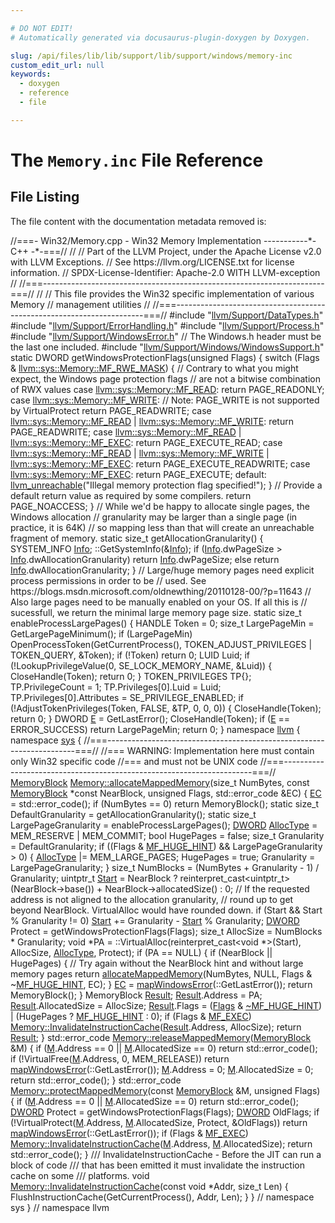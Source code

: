```yaml
---

# DO NOT EDIT!
# Automatically generated via docusaurus-plugin-doxygen by Doxygen.

slug: /api/files/lib/lib/support/lib/support/windows/memory-inc
custom_edit_url: null
keywords:
  - doxygen
  - reference
  - file

---
```





# The `Memory.inc` File Reference

<DoxygenPage pluginConfig={pluginConfig}>




## File Listing

The file content with the documentation metadata removed is:

<ProgramListing>

<Link id="l00001" /><CodeLine lineNumber="1"><Highlight kind="comment">//===- Win32/Memory.cpp - Win32 Memory Implementation -----------&#42;- C++ -&#42;-===//</Highlight><Highlight kind="normal"></Highlight></CodeLine>
<Link id="l00002" /><CodeLine lineNumber="2"><Highlight kind="normal"></Highlight><Highlight kind="comment">//</Highlight><Highlight kind="normal"></Highlight></CodeLine>
<Link id="l00003" /><CodeLine lineNumber="3"><Highlight kind="normal"></Highlight><Highlight kind="comment">// Part of the LLVM Project, under the Apache License v2.0 with LLVM Exceptions.</Highlight><Highlight kind="normal"></Highlight></CodeLine>
<Link id="l00004" /><CodeLine lineNumber="4"><Highlight kind="normal"></Highlight><Highlight kind="comment">// See https://llvm.org/LICENSE.txt for license information.</Highlight><Highlight kind="normal"></Highlight></CodeLine>
<Link id="l00005" /><CodeLine lineNumber="5"><Highlight kind="normal"></Highlight><Highlight kind="comment">// SPDX-License-Identifier: Apache-2.0 WITH LLVM-exception</Highlight><Highlight kind="normal"></Highlight></CodeLine>
<Link id="l00006" /><CodeLine lineNumber="6"><Highlight kind="normal"></Highlight><Highlight kind="comment">//</Highlight><Highlight kind="normal"></Highlight></CodeLine>
<Link id="l00007" /><CodeLine lineNumber="7"><Highlight kind="normal"></Highlight><Highlight kind="comment">//===----------------------------------------------------------------------===//</Highlight><Highlight kind="normal"></Highlight></CodeLine>
<Link id="l00008" /><CodeLine lineNumber="8"><Highlight kind="normal"></Highlight><Highlight kind="comment">//</Highlight><Highlight kind="normal"></Highlight></CodeLine>
<Link id="l00009" /><CodeLine lineNumber="9"><Highlight kind="normal"></Highlight><Highlight kind="comment">// This file provides the Win32 specific implementation of various Memory</Highlight><Highlight kind="normal"></Highlight></CodeLine>
<Link id="l00010" /><CodeLine lineNumber="10"><Highlight kind="normal"></Highlight><Highlight kind="comment">// management utilities</Highlight><Highlight kind="normal"></Highlight></CodeLine>
<Link id="l00011" /><CodeLine lineNumber="11"><Highlight kind="normal"></Highlight><Highlight kind="comment">//</Highlight><Highlight kind="normal"></Highlight></CodeLine>
<Link id="l00012" /><CodeLine lineNumber="12"><Highlight kind="normal"></Highlight><Highlight kind="comment">//===----------------------------------------------------------------------===//</Highlight><Highlight kind="normal"></Highlight></CodeLine>
<Link id="l00013" /><CodeLine lineNumber="13"><Highlight kind="normal"></Highlight></CodeLine>
<Link id="l00014" /><CodeLine lineNumber="14"><Highlight kind="normal"></Highlight><Highlight kind="preprocessor">#include &quot;<a href="/docs/api/files/include/include/llvm/include/llvm/support/datatypes-h">llvm/Support/DataTypes.h</a>&quot;</Highlight><Highlight kind="normal"></Highlight></CodeLine>
<Link id="l00015" /><CodeLine lineNumber="15"><Highlight kind="normal"></Highlight><Highlight kind="preprocessor">#include &quot;<a href="/docs/api/files/include/include/llvm/include/llvm/support/errorhandling-h">llvm/Support/ErrorHandling.h</a>&quot;</Highlight><Highlight kind="normal"></Highlight></CodeLine>
<Link id="l00016" /><CodeLine lineNumber="16"><Highlight kind="normal"></Highlight><Highlight kind="preprocessor">#include &quot;<a href="/docs/api/files/include/include/llvm/include/llvm/support/process-h">llvm/Support/Process.h</a>&quot;</Highlight><Highlight kind="normal"></Highlight></CodeLine>
<Link id="l00017" /><CodeLine lineNumber="17"><Highlight kind="normal"></Highlight><Highlight kind="preprocessor">#include &quot;<a href="/docs/api/files/include/include/llvm/include/llvm/support/windowserror-h">llvm/Support/WindowsError.h</a>&quot;</Highlight><Highlight kind="normal"></Highlight></CodeLine>
<Link id="l00018" /><CodeLine lineNumber="18"><Highlight kind="normal"></Highlight></CodeLine>
<Link id="l00019" /><CodeLine lineNumber="19"><Highlight kind="normal"></Highlight><Highlight kind="comment">// The Windows.h header must be the last one included.</Highlight><Highlight kind="normal"></Highlight></CodeLine>
<Link id="l00020" /><CodeLine lineNumber="20"><Highlight kind="normal"></Highlight><Highlight kind="preprocessor">#include &quot;<a href="/docs/api/files/include/include/llvm/include/llvm/support/include/llvm/support/windows/windowssupport-h">llvm/Support/Windows/WindowsSupport.h</a>&quot;</Highlight><Highlight kind="normal"></Highlight></CodeLine>
<Link id="l00021" /><CodeLine lineNumber="21"><Highlight kind="normal"></Highlight></CodeLine>
<Link id="l00022" /><CodeLine lineNumber="22"><Highlight kind="normal"></Highlight><Highlight kind="keyword">static</Highlight><Highlight kind="normal"> DWORD getWindowsProtectionFlags(</Highlight><Highlight kind="keywordtype">unsigned</Highlight><Highlight kind="normal"> Flags) &#123;</Highlight></CodeLine>
<Link id="l00023" /><CodeLine lineNumber="23"><Highlight kind="normal">  </Highlight><Highlight kind="keywordflow">switch</Highlight><Highlight kind="normal"> (Flags &amp; <a href="/docs/api/classes/llvm/sys/memory/#a548f317b89dc0bba738b89e5ce791395a04baa4ca0e4ca865eba075daf1e551f3">llvm::sys::Memory::MF&#95;RWE&#95;MASK</a>) &#123;</Highlight></CodeLine>
<Link id="l00024" /><CodeLine lineNumber="24"><Highlight kind="normal">  </Highlight><Highlight kind="comment">// Contrary to what you might expect, the Windows page protection flags</Highlight><Highlight kind="normal"></Highlight></CodeLine>
<Link id="l00025" /><CodeLine lineNumber="25"><Highlight kind="normal">  </Highlight><Highlight kind="comment">// are not a bitwise combination of RWX values</Highlight><Highlight kind="normal"></Highlight></CodeLine>
<Link id="l00026" /><CodeLine lineNumber="26"><Highlight kind="normal">  </Highlight><Highlight kind="keywordflow">case</Highlight><Highlight kind="normal"> <a href="/docs/api/classes/llvm/sys/memory/#a548f317b89dc0bba738b89e5ce791395a02cae455b05abf1bfb1de69095e66417">llvm::sys::Memory::MF&#95;READ</a>:</Highlight></CodeLine>
<Link id="l00027" /><CodeLine lineNumber="27"><Highlight kind="normal">    </Highlight><Highlight kind="keywordflow">return</Highlight><Highlight kind="normal"> PAGE&#95;READONLY;</Highlight></CodeLine>
<Link id="l00028" /><CodeLine lineNumber="28"><Highlight kind="normal">  </Highlight><Highlight kind="keywordflow">case</Highlight><Highlight kind="normal"> <a href="/docs/api/classes/llvm/sys/memory/#a548f317b89dc0bba738b89e5ce791395a83e34a8267f7acd88563e9d5a3ee7c25">llvm::sys::Memory::MF&#95;WRITE</a>:</Highlight></CodeLine>
<Link id="l00029" /><CodeLine lineNumber="29"><Highlight kind="normal">    </Highlight><Highlight kind="comment">// Note: PAGE&#95;WRITE is not supported by VirtualProtect</Highlight><Highlight kind="normal"></Highlight></CodeLine>
<Link id="l00030" /><CodeLine lineNumber="30"><Highlight kind="normal">    </Highlight><Highlight kind="keywordflow">return</Highlight><Highlight kind="normal"> PAGE&#95;READWRITE;</Highlight></CodeLine>
<Link id="l00031" /><CodeLine lineNumber="31"><Highlight kind="normal">  </Highlight><Highlight kind="keywordflow">case</Highlight><Highlight kind="normal"> <a href="/docs/api/classes/llvm/sys/memory/#a548f317b89dc0bba738b89e5ce791395a02cae455b05abf1bfb1de69095e66417">llvm::sys::Memory::MF&#95;READ</a> | <a href="/docs/api/classes/llvm/sys/memory/#a548f317b89dc0bba738b89e5ce791395a83e34a8267f7acd88563e9d5a3ee7c25">llvm::sys::Memory::MF&#95;WRITE</a>:</Highlight></CodeLine>
<Link id="l00032" /><CodeLine lineNumber="32"><Highlight kind="normal">    </Highlight><Highlight kind="keywordflow">return</Highlight><Highlight kind="normal"> PAGE&#95;READWRITE;</Highlight></CodeLine>
<Link id="l00033" /><CodeLine lineNumber="33"><Highlight kind="normal">  </Highlight><Highlight kind="keywordflow">case</Highlight><Highlight kind="normal"> <a href="/docs/api/classes/llvm/sys/memory/#a548f317b89dc0bba738b89e5ce791395a02cae455b05abf1bfb1de69095e66417">llvm::sys::Memory::MF&#95;READ</a> | <a href="/docs/api/classes/llvm/sys/memory/#a548f317b89dc0bba738b89e5ce791395a72200d7026f0978efe86fc34f4cba76e">llvm::sys::Memory::MF&#95;EXEC</a>:</Highlight></CodeLine>
<Link id="l00034" /><CodeLine lineNumber="34"><Highlight kind="normal">    </Highlight><Highlight kind="keywordflow">return</Highlight><Highlight kind="normal"> PAGE&#95;EXECUTE&#95;READ;</Highlight></CodeLine>
<Link id="l00035" /><CodeLine lineNumber="35"><Highlight kind="normal">  </Highlight><Highlight kind="keywordflow">case</Highlight><Highlight kind="normal"> <a href="/docs/api/classes/llvm/sys/memory/#a548f317b89dc0bba738b89e5ce791395a02cae455b05abf1bfb1de69095e66417">llvm::sys::Memory::MF&#95;READ</a> | <a href="/docs/api/classes/llvm/sys/memory/#a548f317b89dc0bba738b89e5ce791395a83e34a8267f7acd88563e9d5a3ee7c25">llvm::sys::Memory::MF&#95;WRITE</a> |</Highlight></CodeLine>
<Link id="l00036" /><CodeLine lineNumber="36"><Highlight kind="normal">      <a href="/docs/api/classes/llvm/sys/memory/#a548f317b89dc0bba738b89e5ce791395a72200d7026f0978efe86fc34f4cba76e">llvm::sys::Memory::MF&#95;EXEC</a>:</Highlight></CodeLine>
<Link id="l00037" /><CodeLine lineNumber="37"><Highlight kind="normal">    </Highlight><Highlight kind="keywordflow">return</Highlight><Highlight kind="normal"> PAGE&#95;EXECUTE&#95;READWRITE;</Highlight></CodeLine>
<Link id="l00038" /><CodeLine lineNumber="38"><Highlight kind="normal">  </Highlight><Highlight kind="keywordflow">case</Highlight><Highlight kind="normal"> <a href="/docs/api/classes/llvm/sys/memory/#a548f317b89dc0bba738b89e5ce791395a72200d7026f0978efe86fc34f4cba76e">llvm::sys::Memory::MF&#95;EXEC</a>:</Highlight></CodeLine>
<Link id="l00039" /><CodeLine lineNumber="39"><Highlight kind="normal">    </Highlight><Highlight kind="keywordflow">return</Highlight><Highlight kind="normal"> PAGE&#95;EXECUTE;</Highlight></CodeLine>
<Link id="l00040" /><CodeLine lineNumber="40"><Highlight kind="normal">  </Highlight><Highlight kind="keywordflow">default</Highlight><Highlight kind="normal">:</Highlight></CodeLine>
<Link id="l00041" /><CodeLine lineNumber="41"><Highlight kind="normal">    <a href="/docs/api/files/include/include/llvm/include/llvm/support/errorhandling-h/#ace243f5c25697a1107cce46626b3dc94">llvm&#95;unreachable</a>(</Highlight><Highlight kind="stringliteral">&quot;Illegal memory protection flag specified!&quot;</Highlight><Highlight kind="normal">);</Highlight></CodeLine>
<Link id="l00042" /><CodeLine lineNumber="42"><Highlight kind="normal">  &#125;</Highlight></CodeLine>
<Link id="l00043" /><CodeLine lineNumber="43"><Highlight kind="normal">  </Highlight><Highlight kind="comment">// Provide a default return value as required by some compilers.</Highlight><Highlight kind="normal"></Highlight></CodeLine>
<Link id="l00044" /><CodeLine lineNumber="44"><Highlight kind="normal">  </Highlight><Highlight kind="keywordflow">return</Highlight><Highlight kind="normal"> PAGE&#95;NOACCESS;</Highlight></CodeLine>
<Link id="l00045" /><CodeLine lineNumber="45"><Highlight kind="normal">&#125;</Highlight></CodeLine>
<Link id="l00046" /><CodeLine lineNumber="46"><Highlight kind="normal"></Highlight></CodeLine>
<Link id="l00047" /><CodeLine lineNumber="47"><Highlight kind="normal"></Highlight><Highlight kind="comment">// While we&#39;d be happy to allocate single pages, the Windows allocation</Highlight><Highlight kind="normal"></Highlight></CodeLine>
<Link id="l00048" /><CodeLine lineNumber="48"><Highlight kind="normal"></Highlight><Highlight kind="comment">// granularity may be larger than a single page (in practice, it is 64K)</Highlight><Highlight kind="normal"></Highlight></CodeLine>
<Link id="l00049" /><CodeLine lineNumber="49"><Highlight kind="normal"></Highlight><Highlight kind="comment">// so mapping less than that will create an unreachable fragment of memory.</Highlight><Highlight kind="normal"></Highlight></CodeLine>
<Link id="l00050" /><CodeLine lineNumber="50"><Highlight kind="normal"></Highlight><Highlight kind="keyword">static</Highlight><Highlight kind="normal"> </Highlight><Highlight kind="keywordtype">size&#95;t</Highlight><Highlight kind="normal"> getAllocationGranularity() &#123;</Highlight></CodeLine>
<Link id="l00051" /><CodeLine lineNumber="51"><Highlight kind="normal">  SYSTEM&#95;INFO <a href="/docs/api/files/lib/lib/codegen/lib/codegen/globalisel/cseinfo-cpp/#a75f8a8519c2c9b30e7c06dc5e256fffa">Info</a>;</Highlight></CodeLine>
<Link id="l00052" /><CodeLine lineNumber="52"><Highlight kind="normal">  ::GetSystemInfo(&amp;<a href="/docs/api/files/lib/lib/codegen/lib/codegen/globalisel/cseinfo-cpp/#a75f8a8519c2c9b30e7c06dc5e256fffa">Info</a>);</Highlight></CodeLine>
<Link id="l00053" /><CodeLine lineNumber="53"><Highlight kind="normal">  </Highlight><Highlight kind="keywordflow">if</Highlight><Highlight kind="normal"> (<a href="/docs/api/files/lib/lib/codegen/lib/codegen/globalisel/cseinfo-cpp/#a75f8a8519c2c9b30e7c06dc5e256fffa">Info</a>.dwPageSize &gt; <a href="/docs/api/files/lib/lib/codegen/lib/codegen/globalisel/cseinfo-cpp/#a75f8a8519c2c9b30e7c06dc5e256fffa">Info</a>.dwAllocationGranularity)</Highlight></CodeLine>
<Link id="l00054" /><CodeLine lineNumber="54"><Highlight kind="normal">    </Highlight><Highlight kind="keywordflow">return</Highlight><Highlight kind="normal"> <a href="/docs/api/files/lib/lib/codegen/lib/codegen/globalisel/cseinfo-cpp/#a75f8a8519c2c9b30e7c06dc5e256fffa">Info</a>.dwPageSize;</Highlight></CodeLine>
<Link id="l00055" /><CodeLine lineNumber="55"><Highlight kind="normal">  </Highlight><Highlight kind="keywordflow">else</Highlight><Highlight kind="normal"></Highlight></CodeLine>
<Link id="l00056" /><CodeLine lineNumber="56"><Highlight kind="normal">    </Highlight><Highlight kind="keywordflow">return</Highlight><Highlight kind="normal"> <a href="/docs/api/files/lib/lib/codegen/lib/codegen/globalisel/cseinfo-cpp/#a75f8a8519c2c9b30e7c06dc5e256fffa">Info</a>.dwAllocationGranularity;</Highlight></CodeLine>
<Link id="l00057" /><CodeLine lineNumber="57"><Highlight kind="normal">&#125;</Highlight></CodeLine>
<Link id="l00058" /><CodeLine lineNumber="58"><Highlight kind="normal"></Highlight></CodeLine>
<Link id="l00059" /><CodeLine lineNumber="59"><Highlight kind="normal"></Highlight><Highlight kind="comment">// Large/huge memory pages need explicit process permissions in order to be</Highlight><Highlight kind="normal"></Highlight></CodeLine>
<Link id="l00060" /><CodeLine lineNumber="60"><Highlight kind="normal"></Highlight><Highlight kind="comment">// used. See https://blogs.msdn.microsoft.com/oldnewthing/20110128-00/?p=11643</Highlight><Highlight kind="normal"></Highlight></CodeLine>
<Link id="l00061" /><CodeLine lineNumber="61"><Highlight kind="normal"></Highlight><Highlight kind="comment">// Also large pages need to be manually enabled on your OS. If all this is</Highlight><Highlight kind="normal"></Highlight></CodeLine>
<Link id="l00062" /><CodeLine lineNumber="62"><Highlight kind="normal"></Highlight><Highlight kind="comment">// sucessfull, we return the minimal large memory page size.</Highlight><Highlight kind="normal"></Highlight></CodeLine>
<Link id="l00063" /><CodeLine lineNumber="63"><Highlight kind="normal"></Highlight><Highlight kind="keyword">static</Highlight><Highlight kind="normal"> </Highlight><Highlight kind="keywordtype">size&#95;t</Highlight><Highlight kind="normal"> enableProcessLargePages() &#123;</Highlight></CodeLine>
<Link id="l00064" /><CodeLine lineNumber="64"><Highlight kind="normal">  HANDLE Token = 0;</Highlight></CodeLine>
<Link id="l00065" /><CodeLine lineNumber="65"><Highlight kind="normal">  </Highlight><Highlight kind="keywordtype">size&#95;t</Highlight><Highlight kind="normal"> LargePageMin = GetLargePageMinimum();</Highlight></CodeLine>
<Link id="l00066" /><CodeLine lineNumber="66"><Highlight kind="normal">  </Highlight><Highlight kind="keywordflow">if</Highlight><Highlight kind="normal"> (LargePageMin)</Highlight></CodeLine>
<Link id="l00067" /><CodeLine lineNumber="67"><Highlight kind="normal">    OpenProcessToken(GetCurrentProcess(), TOKEN&#95;ADJUST&#95;PRIVILEGES | TOKEN&#95;QUERY,</Highlight></CodeLine>
<Link id="l00068" /><CodeLine lineNumber="68"><Highlight kind="normal">                     &amp;Token);</Highlight></CodeLine>
<Link id="l00069" /><CodeLine lineNumber="69"><Highlight kind="normal">  </Highlight><Highlight kind="keywordflow">if</Highlight><Highlight kind="normal"> (!Token)</Highlight></CodeLine>
<Link id="l00070" /><CodeLine lineNumber="70"><Highlight kind="normal">    </Highlight><Highlight kind="keywordflow">return</Highlight><Highlight kind="normal"> 0;</Highlight></CodeLine>
<Link id="l00071" /><CodeLine lineNumber="71"><Highlight kind="normal">  LUID Luid;</Highlight></CodeLine>
<Link id="l00072" /><CodeLine lineNumber="72"><Highlight kind="normal">  </Highlight><Highlight kind="keywordflow">if</Highlight><Highlight kind="normal"> (!LookupPrivilegeValue(0, SE&#95;LOCK&#95;MEMORY&#95;NAME, &amp;Luid)) &#123;</Highlight></CodeLine>
<Link id="l00073" /><CodeLine lineNumber="73"><Highlight kind="normal">    CloseHandle(Token);</Highlight></CodeLine>
<Link id="l00074" /><CodeLine lineNumber="74"><Highlight kind="normal">    </Highlight><Highlight kind="keywordflow">return</Highlight><Highlight kind="normal"> 0;</Highlight></CodeLine>
<Link id="l00075" /><CodeLine lineNumber="75"><Highlight kind="normal">  &#125;</Highlight></CodeLine>
<Link id="l00076" /><CodeLine lineNumber="76"><Highlight kind="normal">  TOKEN&#95;PRIVILEGES TP&#123;&#125;;</Highlight></CodeLine>
<Link id="l00077" /><CodeLine lineNumber="77"><Highlight kind="normal">  TP.PrivilegeCount = 1;</Highlight></CodeLine>
<Link id="l00078" /><CodeLine lineNumber="78"><Highlight kind="normal">  TP.Privileges&#91;0&#93;.Luid = Luid;</Highlight></CodeLine>
<Link id="l00079" /><CodeLine lineNumber="79"><Highlight kind="normal">  TP.Privileges&#91;0&#93;.Attributes = SE&#95;PRIVILEGE&#95;ENABLED;</Highlight></CodeLine>
<Link id="l00080" /><CodeLine lineNumber="80"><Highlight kind="normal">  </Highlight><Highlight kind="keywordflow">if</Highlight><Highlight kind="normal"> (!AdjustTokenPrivileges(Token, FALSE, &amp;TP, 0, 0, 0)) &#123;</Highlight></CodeLine>
<Link id="l00081" /><CodeLine lineNumber="81"><Highlight kind="normal">    CloseHandle(Token);</Highlight></CodeLine>
<Link id="l00082" /><CodeLine lineNumber="82"><Highlight kind="normal">    </Highlight><Highlight kind="keywordflow">return</Highlight><Highlight kind="normal"> 0;</Highlight></CodeLine>
<Link id="l00083" /><CodeLine lineNumber="83"><Highlight kind="normal">  &#125;</Highlight></CodeLine>
<Link id="l00084" /><CodeLine lineNumber="84"><Highlight kind="normal">  DWORD <a href="/docs/api/files/lib/lib/ir/builtingcs-cpp/#abb2b3a60ccc38a28239e19a1646e0c8a">E</a> = GetLastError();</Highlight></CodeLine>
<Link id="l00085" /><CodeLine lineNumber="85"><Highlight kind="normal">  CloseHandle(Token);</Highlight></CodeLine>
<Link id="l00086" /><CodeLine lineNumber="86"><Highlight kind="normal">  </Highlight><Highlight kind="keywordflow">if</Highlight><Highlight kind="normal"> (<a href="/docs/api/files/lib/lib/ir/builtingcs-cpp/#abb2b3a60ccc38a28239e19a1646e0c8a">E</a> == ERROR&#95;SUCCESS)</Highlight></CodeLine>
<Link id="l00087" /><CodeLine lineNumber="87"><Highlight kind="normal">    </Highlight><Highlight kind="keywordflow">return</Highlight><Highlight kind="normal"> LargePageMin;</Highlight></CodeLine>
<Link id="l00088" /><CodeLine lineNumber="88"><Highlight kind="normal">  </Highlight><Highlight kind="keywordflow">return</Highlight><Highlight kind="normal"> 0;</Highlight></CodeLine>
<Link id="l00089" /><CodeLine lineNumber="89"><Highlight kind="normal">&#125;</Highlight></CodeLine>
<Link id="l00090" /><CodeLine lineNumber="90"><Highlight kind="normal"></Highlight></CodeLine>
<Link id="l00091" /><CodeLine lineNumber="91"><Highlight kind="normal"></Highlight><Highlight kind="keyword">namespace </Highlight><Highlight kind="normal"><a href="/docs/api/namespaces/llvm">llvm</a> &#123;</Highlight></CodeLine>
<Link id="l00092" /><CodeLine lineNumber="92"><Highlight kind="normal"></Highlight><Highlight kind="keyword">namespace </Highlight><Highlight kind="normal"><a href="/docs/api/namespaces/llvm/sys">sys</a> &#123;</Highlight></CodeLine>
<Link id="l00093" /><CodeLine lineNumber="93"><Highlight kind="normal"></Highlight></CodeLine>
<Link id="l00094" /><CodeLine lineNumber="94"><Highlight kind="normal"></Highlight><Highlight kind="comment">//===----------------------------------------------------------------------===//</Highlight><Highlight kind="normal"></Highlight></CodeLine>
<Link id="l00095" /><CodeLine lineNumber="95"><Highlight kind="normal"></Highlight><Highlight kind="comment">//=== WARNING: Implementation here must contain only Win32 specific code</Highlight><Highlight kind="normal"></Highlight></CodeLine>
<Link id="l00096" /><CodeLine lineNumber="96"><Highlight kind="normal"></Highlight><Highlight kind="comment">//===          and must not be UNIX code</Highlight><Highlight kind="normal"></Highlight></CodeLine>
<Link id="l00097" /><CodeLine lineNumber="97"><Highlight kind="normal"></Highlight><Highlight kind="comment">//===----------------------------------------------------------------------===//</Highlight><Highlight kind="normal"></Highlight></CodeLine>
<Link id="l00098" /><CodeLine lineNumber="98"><Highlight kind="normal"></Highlight></CodeLine>
<Link id="l00099" /><CodeLine lineNumber="99"><Highlight kind="normal"><a href="/docs/api/classes/llvm/sys/memoryblock">MemoryBlock</a> <a href="/docs/api/classes/llvm/sys/memory/#a1326dd13b23711e68ade413fbc57b9f6">Memory::allocateMappedMemory</a>(</Highlight><Highlight kind="keywordtype">size&#95;t</Highlight><Highlight kind="normal"> NumBytes,</Highlight></CodeLine>
<Link id="l00100" /><CodeLine lineNumber="100"><Highlight kind="normal">                                         </Highlight><Highlight kind="keyword">const</Highlight><Highlight kind="normal"> <a href="/docs/api/classes/llvm/sys/memoryblock">MemoryBlock</a> &#42;</Highlight><Highlight kind="keyword">const</Highlight><Highlight kind="normal"> NearBlock,</Highlight></CodeLine>
<Link id="l00101" /><CodeLine lineNumber="101"><Highlight kind="normal">                                         </Highlight><Highlight kind="keywordtype">unsigned</Highlight><Highlight kind="normal"> Flags, std::error&#95;code &amp;EC) &#123;</Highlight></CodeLine>
<Link id="l00102" /><CodeLine lineNumber="102"><Highlight kind="normal">  <a href="/docs/api/namespaces/llvm/codeview/#a2e1cbb0e2bd7a35ed99c31853dc45374a3fd6b696867d70225deda7868308679b">EC</a> = std::error&#95;code();</Highlight></CodeLine>
<Link id="l00103" /><CodeLine lineNumber="103"><Highlight kind="normal">  </Highlight><Highlight kind="keywordflow">if</Highlight><Highlight kind="normal"> (NumBytes == 0)</Highlight></CodeLine>
<Link id="l00104" /><CodeLine lineNumber="104"><Highlight kind="normal">    </Highlight><Highlight kind="keywordflow">return</Highlight><Highlight kind="normal"> MemoryBlock();</Highlight></CodeLine>
<Link id="l00105" /><CodeLine lineNumber="105"><Highlight kind="normal"></Highlight></CodeLine>
<Link id="l00106" /><CodeLine lineNumber="106"><Highlight kind="normal">  </Highlight><Highlight kind="keyword">static</Highlight><Highlight kind="normal"> </Highlight><Highlight kind="keywordtype">size&#95;t</Highlight><Highlight kind="normal"> DefaultGranularity = getAllocationGranularity();</Highlight></CodeLine>
<Link id="l00107" /><CodeLine lineNumber="107"><Highlight kind="normal">  </Highlight><Highlight kind="keyword">static</Highlight><Highlight kind="normal"> </Highlight><Highlight kind="keywordtype">size&#95;t</Highlight><Highlight kind="normal"> LargePageGranularity = enableProcessLargePages();</Highlight></CodeLine>
<Link id="l00108" /><CodeLine lineNumber="108"><Highlight kind="normal"></Highlight></CodeLine>
<Link id="l00109" /><CodeLine lineNumber="109"><Highlight kind="normal">  <a href="/docs/api/namespaces/llvm/amdgpu/sdwa/#a487d59303b94fbf4adddd9a08c30da0aaddbc3f8d705f646af626fd73cdf3618b">DWORD</a> <a href="/docs/api/files/lib/lib/analysis/memorybuiltins-cpp/#abb725d65acc814edc5c025fb8ee6d55b">AllocType</a> = MEM&#95;RESERVE | MEM&#95;COMMIT;</Highlight></CodeLine>
<Link id="l00110" /><CodeLine lineNumber="110"><Highlight kind="normal">  </Highlight><Highlight kind="keywordtype">bool</Highlight><Highlight kind="normal"> HugePages = </Highlight><Highlight kind="keyword">false</Highlight><Highlight kind="normal">;</Highlight></CodeLine>
<Link id="l00111" /><CodeLine lineNumber="111"><Highlight kind="normal">  </Highlight><Highlight kind="keywordtype">size&#95;t</Highlight><Highlight kind="normal"> Granularity = DefaultGranularity;</Highlight></CodeLine>
<Link id="l00112" /><CodeLine lineNumber="112"><Highlight kind="normal"></Highlight></CodeLine>
<Link id="l00113" /><CodeLine lineNumber="113"><Highlight kind="normal">  </Highlight><Highlight kind="keywordflow">if</Highlight><Highlight kind="normal"> ((Flags &amp; <a href="/docs/api/classes/llvm/sys/memory/#a548f317b89dc0bba738b89e5ce791395a1f8e817d37e6406698e099531487e3db">MF&#95;HUGE&#95;HINT</a>) &amp;&amp; LargePageGranularity &gt; 0) &#123;</Highlight></CodeLine>
<Link id="l00114" /><CodeLine lineNumber="114"><Highlight kind="normal">    <a href="/docs/api/files/lib/lib/analysis/memorybuiltins-cpp/#abb725d65acc814edc5c025fb8ee6d55b">AllocType</a> |= MEM&#95;LARGE&#95;PAGES;</Highlight></CodeLine>
<Link id="l00115" /><CodeLine lineNumber="115"><Highlight kind="normal">    HugePages = </Highlight><Highlight kind="keyword">true</Highlight><Highlight kind="normal">;</Highlight></CodeLine>
<Link id="l00116" /><CodeLine lineNumber="116"><Highlight kind="normal">    Granularity = LargePageGranularity;</Highlight></CodeLine>
<Link id="l00117" /><CodeLine lineNumber="117"><Highlight kind="normal">  &#125;</Highlight></CodeLine>
<Link id="l00118" /><CodeLine lineNumber="118"><Highlight kind="normal"></Highlight></CodeLine>
<Link id="l00119" /><CodeLine lineNumber="119"><Highlight kind="normal">  </Highlight><Highlight kind="keywordtype">size&#95;t</Highlight><Highlight kind="normal"> NumBlocks = (NumBytes + Granularity - 1) / Granularity;</Highlight></CodeLine>
<Link id="l00120" /><CodeLine lineNumber="120"><Highlight kind="normal"></Highlight></CodeLine>
<Link id="l00121" /><CodeLine lineNumber="121"><Highlight kind="normal">  uintptr&#95;t <a href="/docs/api/namespaces/llvm/memprof/#abee3ddc7c6eb611a3b96fb69489c81caaa6122a65eaa676f700ae68d393054a37">Start</a> = NearBlock ? </Highlight><Highlight kind="keyword">reinterpret&#95;cast&lt;</Highlight><Highlight kind="normal">uintptr&#95;t</Highlight><Highlight kind="keyword">&gt;</Highlight><Highlight kind="normal">(NearBlock-&gt;base()) +</Highlight></CodeLine>
<Link id="l00122" /><CodeLine lineNumber="122"><Highlight kind="normal">                                    NearBlock-&gt;allocatedSize()</Highlight></CodeLine>
<Link id="l00123" /><CodeLine lineNumber="123"><Highlight kind="normal">                              : 0;</Highlight></CodeLine>
<Link id="l00124" /><CodeLine lineNumber="124"><Highlight kind="normal"></Highlight></CodeLine>
<Link id="l00125" /><CodeLine lineNumber="125"><Highlight kind="normal">  </Highlight><Highlight kind="comment">// If the requested address is not aligned to the allocation granularity,</Highlight><Highlight kind="normal"></Highlight></CodeLine>
<Link id="l00126" /><CodeLine lineNumber="126"><Highlight kind="normal">  </Highlight><Highlight kind="comment">// round up to get beyond NearBlock. VirtualAlloc would have rounded down.</Highlight><Highlight kind="normal"></Highlight></CodeLine>
<Link id="l00127" /><CodeLine lineNumber="127"><Highlight kind="normal">  </Highlight><Highlight kind="keywordflow">if</Highlight><Highlight kind="normal"> (Start &amp;&amp; Start % Granularity != 0)</Highlight></CodeLine>
<Link id="l00128" /><CodeLine lineNumber="128"><Highlight kind="normal">    <a href="/docs/api/namespaces/llvm/memprof/#abee3ddc7c6eb611a3b96fb69489c81caaa6122a65eaa676f700ae68d393054a37">Start</a> += Granularity - <a href="/docs/api/namespaces/llvm/memprof/#abee3ddc7c6eb611a3b96fb69489c81caaa6122a65eaa676f700ae68d393054a37">Start</a> % Granularity;</Highlight></CodeLine>
<Link id="l00129" /><CodeLine lineNumber="129"><Highlight kind="normal"></Highlight></CodeLine>
<Link id="l00130" /><CodeLine lineNumber="130"><Highlight kind="normal">  <a href="/docs/api/namespaces/llvm/amdgpu/sdwa/#a487d59303b94fbf4adddd9a08c30da0aaddbc3f8d705f646af626fd73cdf3618b">DWORD</a> Protect = getWindowsProtectionFlags(Flags);</Highlight></CodeLine>
<Link id="l00131" /><CodeLine lineNumber="131"><Highlight kind="normal"></Highlight></CodeLine>
<Link id="l00132" /><CodeLine lineNumber="132"><Highlight kind="normal">  </Highlight><Highlight kind="keywordtype">size&#95;t</Highlight><Highlight kind="normal"> AllocSize = NumBlocks &#42; Granularity;</Highlight></CodeLine>
<Link id="l00133" /><CodeLine lineNumber="133"><Highlight kind="normal">  </Highlight><Highlight kind="keywordtype">void</Highlight><Highlight kind="normal"> &#42;PA = ::VirtualAlloc(</Highlight><Highlight kind="keyword">reinterpret&#95;cast&lt;</Highlight><Highlight kind="keywordtype">void</Highlight><Highlight kind="normal"> &#42;</Highlight><Highlight kind="keyword">&gt;</Highlight><Highlight kind="normal">(Start), AllocSize,</Highlight></CodeLine>
<Link id="l00134" /><CodeLine lineNumber="134"><Highlight kind="normal">                            <a href="/docs/api/files/lib/lib/analysis/memorybuiltins-cpp/#abb725d65acc814edc5c025fb8ee6d55b">AllocType</a>, Protect);</Highlight></CodeLine>
<Link id="l00135" /><CodeLine lineNumber="135"><Highlight kind="normal">  </Highlight><Highlight kind="keywordflow">if</Highlight><Highlight kind="normal"> (PA == NULL) &#123;</Highlight></CodeLine>
<Link id="l00136" /><CodeLine lineNumber="136"><Highlight kind="normal">    </Highlight><Highlight kind="keywordflow">if</Highlight><Highlight kind="normal"> (NearBlock || HugePages) &#123;</Highlight></CodeLine>
<Link id="l00137" /><CodeLine lineNumber="137"><Highlight kind="normal">      </Highlight><Highlight kind="comment">// Try again without the NearBlock hint and without large memory pages</Highlight><Highlight kind="normal"></Highlight></CodeLine>
<Link id="l00138" /><CodeLine lineNumber="138"><Highlight kind="normal">      </Highlight><Highlight kind="keywordflow">return</Highlight><Highlight kind="normal"> <a href="/docs/api/classes/llvm/sys/memory/#a1326dd13b23711e68ade413fbc57b9f6">allocateMappedMemory</a>(NumBytes, NULL, Flags &amp; ~<a href="/docs/api/classes/llvm/sys/memory/#a548f317b89dc0bba738b89e5ce791395a1f8e817d37e6406698e099531487e3db">MF&#95;HUGE&#95;HINT</a>, EC);</Highlight></CodeLine>
<Link id="l00139" /><CodeLine lineNumber="139"><Highlight kind="normal">    &#125;</Highlight></CodeLine>
<Link id="l00140" /><CodeLine lineNumber="140"><Highlight kind="normal">    <a href="/docs/api/namespaces/llvm/codeview/#a2e1cbb0e2bd7a35ed99c31853dc45374a3fd6b696867d70225deda7868308679b">EC</a> = <a href="/docs/api/namespaces/llvm/#af0799d74677708a87dee45acdd40bab2">mapWindowsError</a>(::GetLastError());</Highlight></CodeLine>
<Link id="l00141" /><CodeLine lineNumber="141"><Highlight kind="normal">    </Highlight><Highlight kind="keywordflow">return</Highlight><Highlight kind="normal"> MemoryBlock();</Highlight></CodeLine>
<Link id="l00142" /><CodeLine lineNumber="142"><Highlight kind="normal">  &#125;</Highlight></CodeLine>
<Link id="l00143" /><CodeLine lineNumber="143"><Highlight kind="normal"></Highlight></CodeLine>
<Link id="l00144" /><CodeLine lineNumber="144"><Highlight kind="normal">  MemoryBlock <a href="/docs/api/namespaces/llvm/ms-demangle/#afb795990ffc0cb7321e7d1eacc246324a8eea62084ca7e541d918e823422bd82e">Result</a>;</Highlight></CodeLine>
<Link id="l00145" /><CodeLine lineNumber="145"><Highlight kind="normal">  <a href="/docs/api/namespaces/llvm/ms-demangle/#afb795990ffc0cb7321e7d1eacc246324a8eea62084ca7e541d918e823422bd82e">Result</a>.Address = PA;</Highlight></CodeLine>
<Link id="l00146" /><CodeLine lineNumber="146"><Highlight kind="normal">  <a href="/docs/api/namespaces/llvm/ms-demangle/#afb795990ffc0cb7321e7d1eacc246324a8eea62084ca7e541d918e823422bd82e">Result</a>.AllocatedSize = AllocSize;</Highlight></CodeLine>
<Link id="l00147" /><CodeLine lineNumber="147"><Highlight kind="normal">  <a href="/docs/api/namespaces/llvm/ms-demangle/#afb795990ffc0cb7321e7d1eacc246324a8eea62084ca7e541d918e823422bd82e">Result</a>.Flags = (<a href="/docs/api/namespaces/anonymous-textstubv5-cpp-/#ad2f3f81faa370c8bf9a1f81612c90adfab74797a67aabe2a47afe04d0a92997a0">Flags</a> &amp; <a href="/docs/api/classes/llvm/sys/memory/#a548f317b89dc0bba738b89e5ce791395a1f8e817d37e6406698e099531487e3db">~MF&#95;HUGE&#95;HINT</a>) | (HugePages ? <a href="/docs/api/classes/llvm/sys/memory/#a548f317b89dc0bba738b89e5ce791395a1f8e817d37e6406698e099531487e3db">MF&#95;HUGE&#95;HINT</a> : 0);</Highlight></CodeLine>
<Link id="l00148" /><CodeLine lineNumber="148"><Highlight kind="normal"></Highlight></CodeLine>
<Link id="l00149" /><CodeLine lineNumber="149"><Highlight kind="normal">  </Highlight><Highlight kind="keywordflow">if</Highlight><Highlight kind="normal"> (Flags &amp; <a href="/docs/api/classes/llvm/sys/memory/#a548f317b89dc0bba738b89e5ce791395a72200d7026f0978efe86fc34f4cba76e">MF&#95;EXEC</a>)</Highlight></CodeLine>
<Link id="l00150" /><CodeLine lineNumber="150"><Highlight kind="normal">    <a href="/docs/api/classes/llvm/sys/memory/#a5cfd4d2a8227a3f9ca0667f42f05f20b">Memory::InvalidateInstructionCache</a>(<a href="/docs/api/namespaces/llvm/ms-demangle/#afb795990ffc0cb7321e7d1eacc246324a8eea62084ca7e541d918e823422bd82e">Result</a>.Address, AllocSize);</Highlight></CodeLine>
<Link id="l00151" /><CodeLine lineNumber="151"><Highlight kind="normal"></Highlight></CodeLine>
<Link id="l00152" /><CodeLine lineNumber="152"><Highlight kind="normal">  </Highlight><Highlight kind="keywordflow">return</Highlight><Highlight kind="normal"> <a href="/docs/api/namespaces/llvm/ms-demangle/#afb795990ffc0cb7321e7d1eacc246324a8eea62084ca7e541d918e823422bd82e">Result</a>;</Highlight></CodeLine>
<Link id="l00153" /><CodeLine lineNumber="153"><Highlight kind="normal">&#125;</Highlight></CodeLine>
<Link id="l00154" /><CodeLine lineNumber="154"><Highlight kind="normal"></Highlight></CodeLine>
<Link id="l00155" /><CodeLine lineNumber="155"><Highlight kind="normal">std::error&#95;code <a href="/docs/api/classes/llvm/sys/memory/#a042d24349a4b6a5ce475309cce529ae0">Memory::releaseMappedMemory</a>(<a href="/docs/api/classes/llvm/sys/memoryblock">MemoryBlock</a> &amp;M) &#123;</Highlight></CodeLine>
<Link id="l00156" /><CodeLine lineNumber="156"><Highlight kind="normal">  </Highlight><Highlight kind="keywordflow">if</Highlight><Highlight kind="normal"> (<a href="/docs/api/namespaces/llvm/arm/#ac2456158e5acb44477d8ecfa2d04dbdea69691c7bdcc3ce6d5d8a1361f22d04ac">M</a>.Address == 0 || <a href="/docs/api/namespaces/llvm/arm/#ac2456158e5acb44477d8ecfa2d04dbdea69691c7bdcc3ce6d5d8a1361f22d04ac">M</a>.AllocatedSize == 0)</Highlight></CodeLine>
<Link id="l00157" /><CodeLine lineNumber="157"><Highlight kind="normal">    </Highlight><Highlight kind="keywordflow">return</Highlight><Highlight kind="normal"> std::error&#95;code();</Highlight></CodeLine>
<Link id="l00158" /><CodeLine lineNumber="158"><Highlight kind="normal"></Highlight></CodeLine>
<Link id="l00159" /><CodeLine lineNumber="159"><Highlight kind="normal">  </Highlight><Highlight kind="keywordflow">if</Highlight><Highlight kind="normal"> (!VirtualFree(<a href="/docs/api/namespaces/llvm/arm/#ac2456158e5acb44477d8ecfa2d04dbdea69691c7bdcc3ce6d5d8a1361f22d04ac">M</a>.Address, 0, MEM&#95;RELEASE))</Highlight></CodeLine>
<Link id="l00160" /><CodeLine lineNumber="160"><Highlight kind="normal">    </Highlight><Highlight kind="keywordflow">return</Highlight><Highlight kind="normal"> <a href="/docs/api/namespaces/llvm/#af0799d74677708a87dee45acdd40bab2">mapWindowsError</a>(::GetLastError());</Highlight></CodeLine>
<Link id="l00161" /><CodeLine lineNumber="161"><Highlight kind="normal"></Highlight></CodeLine>
<Link id="l00162" /><CodeLine lineNumber="162"><Highlight kind="normal">  <a href="/docs/api/namespaces/llvm/arm/#ac2456158e5acb44477d8ecfa2d04dbdea69691c7bdcc3ce6d5d8a1361f22d04ac">M</a>.Address = 0;</Highlight></CodeLine>
<Link id="l00163" /><CodeLine lineNumber="163"><Highlight kind="normal">  <a href="/docs/api/namespaces/llvm/arm/#ac2456158e5acb44477d8ecfa2d04dbdea69691c7bdcc3ce6d5d8a1361f22d04ac">M</a>.AllocatedSize = 0;</Highlight></CodeLine>
<Link id="l00164" /><CodeLine lineNumber="164"><Highlight kind="normal"></Highlight></CodeLine>
<Link id="l00165" /><CodeLine lineNumber="165"><Highlight kind="normal">  </Highlight><Highlight kind="keywordflow">return</Highlight><Highlight kind="normal"> std::error&#95;code();</Highlight></CodeLine>
<Link id="l00166" /><CodeLine lineNumber="166"><Highlight kind="normal">&#125;</Highlight></CodeLine>
<Link id="l00167" /><CodeLine lineNumber="167"><Highlight kind="normal"></Highlight></CodeLine>
<Link id="l00168" /><CodeLine lineNumber="168"><Highlight kind="normal">std::error&#95;code <a href="/docs/api/classes/llvm/sys/memory/#ae27409ddee7e191f33392283ca826703">Memory::protectMappedMemory</a>(</Highlight><Highlight kind="keyword">const</Highlight><Highlight kind="normal"> <a href="/docs/api/classes/llvm/sys/memoryblock">MemoryBlock</a> &amp;M,</Highlight></CodeLine>
<Link id="l00169" /><CodeLine lineNumber="169"><Highlight kind="normal">                                            </Highlight><Highlight kind="keywordtype">unsigned</Highlight><Highlight kind="normal"> Flags) &#123;</Highlight></CodeLine>
<Link id="l00170" /><CodeLine lineNumber="170"><Highlight kind="normal">  </Highlight><Highlight kind="keywordflow">if</Highlight><Highlight kind="normal"> (<a href="/docs/api/namespaces/llvm/arm/#ac2456158e5acb44477d8ecfa2d04dbdea69691c7bdcc3ce6d5d8a1361f22d04ac">M</a>.Address == 0 || <a href="/docs/api/namespaces/llvm/arm/#ac2456158e5acb44477d8ecfa2d04dbdea69691c7bdcc3ce6d5d8a1361f22d04ac">M</a>.AllocatedSize == 0)</Highlight></CodeLine>
<Link id="l00171" /><CodeLine lineNumber="171"><Highlight kind="normal">    </Highlight><Highlight kind="keywordflow">return</Highlight><Highlight kind="normal"> std::error&#95;code();</Highlight></CodeLine>
<Link id="l00172" /><CodeLine lineNumber="172"><Highlight kind="normal"></Highlight></CodeLine>
<Link id="l00173" /><CodeLine lineNumber="173"><Highlight kind="normal">  <a href="/docs/api/namespaces/llvm/amdgpu/sdwa/#a487d59303b94fbf4adddd9a08c30da0aaddbc3f8d705f646af626fd73cdf3618b">DWORD</a> Protect = getWindowsProtectionFlags(Flags);</Highlight></CodeLine>
<Link id="l00174" /><CodeLine lineNumber="174"><Highlight kind="normal"></Highlight></CodeLine>
<Link id="l00175" /><CodeLine lineNumber="175"><Highlight kind="normal">  <a href="/docs/api/namespaces/llvm/amdgpu/sdwa/#a487d59303b94fbf4adddd9a08c30da0aaddbc3f8d705f646af626fd73cdf3618b">DWORD</a> OldFlags;</Highlight></CodeLine>
<Link id="l00176" /><CodeLine lineNumber="176"><Highlight kind="normal">  </Highlight><Highlight kind="keywordflow">if</Highlight><Highlight kind="normal"> (!VirtualProtect(<a href="/docs/api/namespaces/llvm/arm/#ac2456158e5acb44477d8ecfa2d04dbdea69691c7bdcc3ce6d5d8a1361f22d04ac">M</a>.Address, <a href="/docs/api/namespaces/llvm/arm/#ac2456158e5acb44477d8ecfa2d04dbdea69691c7bdcc3ce6d5d8a1361f22d04ac">M</a>.AllocatedSize, Protect, &amp;OldFlags))</Highlight></CodeLine>
<Link id="l00177" /><CodeLine lineNumber="177"><Highlight kind="normal">    </Highlight><Highlight kind="keywordflow">return</Highlight><Highlight kind="normal"> <a href="/docs/api/namespaces/llvm/#af0799d74677708a87dee45acdd40bab2">mapWindowsError</a>(::GetLastError());</Highlight></CodeLine>
<Link id="l00178" /><CodeLine lineNumber="178"><Highlight kind="normal"></Highlight></CodeLine>
<Link id="l00179" /><CodeLine lineNumber="179"><Highlight kind="normal">  </Highlight><Highlight kind="keywordflow">if</Highlight><Highlight kind="normal"> (Flags &amp; <a href="/docs/api/classes/llvm/sys/memory/#a548f317b89dc0bba738b89e5ce791395a72200d7026f0978efe86fc34f4cba76e">MF&#95;EXEC</a>)</Highlight></CodeLine>
<Link id="l00180" /><CodeLine lineNumber="180"><Highlight kind="normal">    <a href="/docs/api/classes/llvm/sys/memory/#a5cfd4d2a8227a3f9ca0667f42f05f20b">Memory::InvalidateInstructionCache</a>(<a href="/docs/api/namespaces/llvm/arm/#ac2456158e5acb44477d8ecfa2d04dbdea69691c7bdcc3ce6d5d8a1361f22d04ac">M</a>.Address, <a href="/docs/api/namespaces/llvm/arm/#ac2456158e5acb44477d8ecfa2d04dbdea69691c7bdcc3ce6d5d8a1361f22d04ac">M</a>.AllocatedSize);</Highlight></CodeLine>
<Link id="l00181" /><CodeLine lineNumber="181"><Highlight kind="normal"></Highlight></CodeLine>
<Link id="l00182" /><CodeLine lineNumber="182"><Highlight kind="normal">  </Highlight><Highlight kind="keywordflow">return</Highlight><Highlight kind="normal"> std::error&#95;code();</Highlight></CodeLine>
<Link id="l00183" /><CodeLine lineNumber="183"><Highlight kind="normal">&#125;</Highlight></CodeLine>
<Link id="l00184" /><CodeLine lineNumber="184"><Highlight kind="normal"></Highlight><Highlight kind="comment"></Highlight></CodeLine>
<Link id="l00185" /><CodeLine lineNumber="185"><Highlight kind="comment">/// InvalidateInstructionCache - Before the JIT can run a block of code</Highlight></CodeLine>
<Link id="l00186" /><CodeLine lineNumber="186"><Highlight kind="comment">/// that has been emitted it must invalidate the instruction cache on some</Highlight></CodeLine>
<Link id="l00187" /><CodeLine lineNumber="187"><Highlight kind="comment">/// platforms.</Highlight><Highlight kind="normal"></Highlight></CodeLine>
<Link id="l00188" /><CodeLine lineNumber="188"><Highlight kind="normal"></Highlight><Highlight kind="keywordtype">void</Highlight><Highlight kind="normal"> <a href="/docs/api/classes/llvm/sys/memory/#a5cfd4d2a8227a3f9ca0667f42f05f20b">Memory::InvalidateInstructionCache</a>(</Highlight><Highlight kind="keyword">const</Highlight><Highlight kind="normal"> </Highlight><Highlight kind="keywordtype">void</Highlight><Highlight kind="normal"> &#42;Addr, </Highlight><Highlight kind="keywordtype">size&#95;t</Highlight><Highlight kind="normal"> Len) &#123;</Highlight></CodeLine>
<Link id="l00189" /><CodeLine lineNumber="189"><Highlight kind="normal">  FlushInstructionCache(GetCurrentProcess(), Addr, Len);</Highlight></CodeLine>
<Link id="l00190" /><CodeLine lineNumber="190"><Highlight kind="normal">&#125;</Highlight></CodeLine>
<Link id="l00191" /><CodeLine lineNumber="191"><Highlight kind="normal"></Highlight></CodeLine>
<Link id="l00192" /><CodeLine lineNumber="192"><Highlight kind="normal">&#125; </Highlight><Highlight kind="comment">// namespace sys</Highlight><Highlight kind="normal"></Highlight></CodeLine>
<Link id="l00193" /><CodeLine lineNumber="193"><Highlight kind="normal">&#125; </Highlight><Highlight kind="comment">// namespace llvm</Highlight><Highlight kind="normal"></Highlight></CodeLine>

</ProgramListing>

</DoxygenPage>
